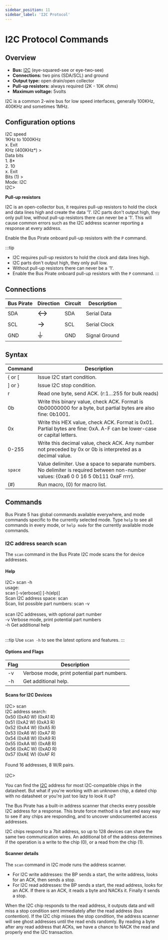 ```yaml
---
sidebar_position: 11
sidebar_label: 'I2C Protocol'
---
```


# I2C Protocol Commands

## Overview

-   **Bus:** [I2C](http://en.wikipedia.org/wiki/I2c) (eye-squared-see or
    eye-two-see)
-   **Connections:** two pins (SDA/SCL) and ground
-   **Output type:** open drain/open collector
-   **Pull-up resistors:** always required (2K - 10K ohms)
-   **Maximum voltage:** 5volts

I2C is a common 2-wire bus for low speed interfaces, generally 100KHz, 400KHz and sometimes 1MHz.

## Configuration options

<BrowserWindow>
<span className="bp-info">I2C speed</span><br/>
 1KHz to 1000KHz<br/>
 x. <span className="bp-info">Exit</span><br/>
<span className="bp-prompt">KHz (</span>400KHz*<span className="bp-prompt">) ></span> <br/>
<span className="bp-info">Data bits</span><br/>
 1. <span className="bp-info">8*</span><br/>
 2. <span className="bp-info">10</span><br/>
 x. <span className="bp-info">Exit</span><br/>
<span className="bp-prompt">Bits (</span>1<span className="bp-prompt">) ></span> <br/>
<span className="bp-info">Mode:</span> I2C<br/>
<span className="bp-prompt">I2C></span> <br/>
</BrowserWindow>

**Pull-up resistors**

I2C is an open-collector bus, it requires pull-up resistors to hold the
clock and data lines high and create the data '1'. I2C parts don't
output high, they only pull low, without pull-up resistors there can
never be a '1'. This will cause common errors such as the I2C address
scanner reporting a response at every address. 

Enable the Bus Pirate onboard pull-up resistors with the ```P``` command.

:::tip
- I2C requires pull-up resistors to hold the clock and data lines high.
- I2C parts don't output high, they only pull low.
- Without pull-up resistors there can never be a '1'. 
- Enable the Bus Pirate onboard pull-up resistors with the ```P``` command.
:::

## Connections

| Bus Pirate | Direction                     | Circuit | Description   |
|------------|--------------------------|---------|---------------|
| SDA       | <font size="+2">↔</font> | SDA     | Serial Data   |
| SCL        | <font size="+2">→</font> | SCL     | Serial Clock  |
| GND        | <font size="+2">⏚</font> | GND     | Signal Ground |

## Syntax

|Command|Description|
|-------|-----------|
| \{ or [ | Issue I2C start condition. |
| ] or } | Issue I2C stop condition. |
| r       | Read one byte, send ACK. (r:1…255 for bulk reads)|
| 0b      | Write this binary value, check ACK. Format is 0b00000000 for a byte, but partial bytes are also fine: 0b1001.|
| 0x      | Write this HEX value, check ACK. Format is 0x01. Partial bytes are fine: 0xA. A-F can be lower-case or capital letters. |
| 0-255   | Write this decimal value, check ACK. Any number not preceded by 0x or 0b is interpreted as a decimal value. |
| ```space```| Value delimiter. Use a space to separate numbers. No delimiter is required between non-number values: \{0xa6 0 0 16 5 0b111 0xaF rrrr}. |
| \(#\)   | Run macro, (0) for macro list. |

## Commands

Bus Pirate 5 has global commands available everywhere, and mode commands specific to the currently selected mode. Type ```help``` to see all commands in every mode, or ```help mode``` for the currently available mode commands.

### I2C address search scan

The ```scan``` command in the Bus Pirate I2C mode scans the for device addresses.

#### Help

<BrowserWindow>
<span className="bp-prompt">I2C></span> scan -h<br/>
usage:<br/>
<span className="bp-info">scan	[-v(erbose)] [-h(elp)]</span><br/>
<span className="bp-info">Scan I2C address space: scan</span><br/>
<span className="bp-info">Scan, list possible part numbers: scan -v</span><br/>
<br/>
<span className="bp-info">scan I2C addresses, with optional part number</span><br/>
<span className="bp-prompt">-v</span>	<span className="bp-info">Verbose mode, print potential part numbers</span><br/>
<span className="bp-prompt">-h</span>	<span className="bp-info">Get additional help</span><br/>
<br/>
</BrowserWindow>

:::tip
Use ```scan -h``` to see the latest options and features.
:::

#### Options and Flags 

|Flag|Description|
|----|-----------|
| -v | Verbose mode, print potential part numbers. |    
|-h | Get additional help. |

#### Scans for I2C Devices

<BrowserWindow>
<span className="bp-prompt">I2C></span> scan<br/>
I2C address search:<br/>
0x50 (0xA0 W) (0xA1 R)<br/>
0x51 (0xA2 W) (0xA3 R)<br/>
0x52 (0xA4 W) (0xA5 R)<br/>
0x53 (0xA6 W) (0xA7 R)<br/>
0x54 (0xA8 W) (0xA9 R)<br/>
0x55 (0xAA W) (0xAB R)<br/>
0x56 (0xAC W) (0xAD R)<br/>
0x57 (0xAE W) (0xAF R)<br/>
<br/>
Found 16 addresses, 8 W/R pairs.<br/>
<br/>
<span className="bp-prompt">I2C></span> <br/>
</BrowserWindow>

You can find the [I2C](http://en.wikipedia.org/wiki/I%C2%B2C) address
for most I2C-compatible chips in the datasheet. But what if you're
working with an unknown chip, a dated chip with no datasheet or you're
just too lazy to look it up?

The Bus Pirate has a built-in address scanner that checks every possible I2C address for a
response. This brute force method is a fast and easy way to see if any
chips are responding, and to uncover undocumented access addresses.

I2C chips respond to a 7bit address, so up to 128 devices can share the
same two communication wires. An additional bit of the address
determines if the operation is a write to the chip (0), or a read from
the chip (1).

#### Scanner details

The ```scan``` command in I2C mode runs the address scanner.

-   For I2C write addresses: the BP sends a start, the write address,
    looks for an ACK, then sends a stop.
-   For I2C read addresses: the BP sends a start, the read address,
    looks for an ACK. If there is an ACK, it reads a byte and NACKs it.
    Finally it sends a stop.

When the I2C chip responds to the read address, it outputs data and will
miss a stop condition sent immediately after the read address (bus
contention). If the I2C chip misses the stop condition, the address
scanner will see ghost addresses until the read ends randomly. By
reading a byte after any read address that ACKs, we have a chance to
NACK the read and properly end the I2C transaction.

<!--

## ACK/NACK management

These examples read and write from the RAM of a DS1307 RTC chip.
```
I2C> [0xd1 rrrr]
I2C START CONDITION
WRITE: 0xD1 GOT ACK: YES**<<<read address** 
READ: 0×07 ACK **<<<sent ACK*[ 
READ: 0x06 ACK 
READ: 0x05 ACK 
READ: 0x04 NACK **<<<last read before STOP, sent NACK** 
I2C STOP CONDITION 
I2C>
```
I2C read operations must be ACKed
or NACKed by the host (the Bus Pirate). The Bus Pirate automates this,
but you should know a few rules about how it works.

The I2C library doesn't ACK/NACK a read operation until the following
command. If the next command is a STOP (or START) the Bus Pirate sends a
NACK bit. On all other commands it sends an ACK bit. The terminal output
displays the (N)ACK status. 
```
I2C> [0xd1 r:5] 
I2C START CONDITION
WRITE: 0xD1 GOT ACK: YES 
BULK READ 0×05 BYTES: 
0×07 ACK 0×06 ACK 0×05 ACK 0×04 ACK 0×03 NACK 
I2C STOP CONDITION 
I2C> 
```
Nothing changes for write commands because the slave ACKs to the Bus Pirate during
writes. Here’s an example using the bulk read command (r:5).
```
I2C>[0xd1 r **<<<setup and read one byte** 
I2C START CONDITION 
WRITE: 0xD1 GOT ACK: YES 
READ: 0x07 *(N)ACK PENDING **<<<no ACK sent yet** 
I2C>r**<<<read another byte** 
ACK**<<<ACK for previous byte** 
READ: 0x06 *(N)ACK PENDING**<<<no ACK yet** 
I2C>] **<<<STOP command** 
NACK **<<<next command is STOP, so NACK** 
I2C STOP CONDITION 
I2C> 
```
A consequence of the
delayed ACK/NACK system is that partial transactions will leave read
operations incomplete.

Here, we setup a read operation ([0xd1) and read a byte (r). Since the
Bus Pirate has no way of knowing if the next operation will be another
read (r) or a stop condition (]), it leaves the ninth bit hanging. The
warning “*(N)ACK PENDING” alerts you to this state.

Our next command is another read (r), so the Bus Pirate ACKs the
previous read and gets another byte. Again, it leaves the (N)ACK bit
pending until the next command.

The final command is STOP (]). The Bus Pirate ends the read with a NACK
and then sends the stop condition.
-->

